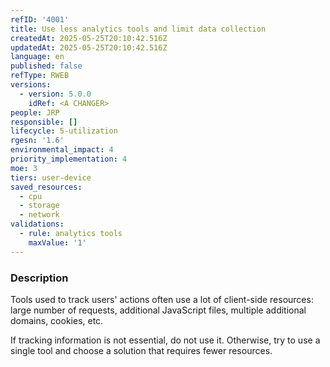 ```yaml
---
refID: '4001'
title: Use less analytics tools and limit data collection
createdAt: 2025-05-25T20:10:42.516Z
updatedAt: 2025-05-25T20:10:42.516Z
language: en
published: false
refType: RWEB
versions:
  - version: 5.0.0
    idRef: <A CHANGER>
people: JRP
responsible: []
lifecycle: 5-utilization
rgesn: '1.6'
environmental_impact: 4
priority_implementation: 4
moe: 3
tiers: user-device
saved_resources:
  - cpu
  - storage
  - network
validations:
  - rule: analytics tools
    maxValue: '1'
---
```


### Description

Tools used to track users' actions often use a lot of client-side resources: large number of requests, additional JavaScript files, multiple additional domains, cookies, etc.

If tracking information is not essential, do not use it. Otherwise, try to use a single tool and choose a solution that requires fewer resources.
